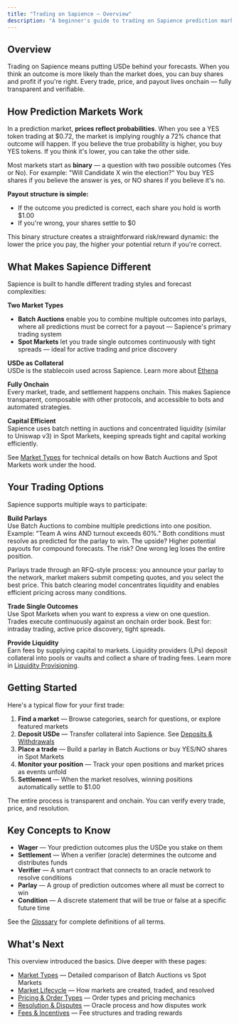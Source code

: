 ```yaml
---
title: "Trading on Sapience — Overview"
description: "A beginner's guide to trading on Sapience prediction markets."
---
```


## Overview

Trading on Sapience means putting USDe behind your forecasts. When you think an outcome is more likely than the market does, you can buy shares and profit if you're right. Every trade, price, and payout lives onchain — fully transparent and verifiable.

## How Prediction Markets Work

In a prediction market, **prices reflect probabilities**. When you see a YES token trading at $0.72, the market is implying roughly a 72% chance that outcome will happen. If you believe the true probability is higher, you buy YES tokens. If you think it's lower, you can take the other side.

Most markets start as **binary** — a question with two possible outcomes (Yes or No). For example: "Will Candidate X win the election?" You buy YES shares if you believe the answer is yes, or NO shares if you believe it's no.

**Payout structure is simple:**
- If the outcome you predicted is correct, each share you hold is worth $1.00
- If you're wrong, your shares settle to $0

This binary structure creates a straightforward risk/reward dynamic: the lower the price you pay, the higher your potential return if you're correct.


## What Makes Sapience Different

Sapience is built to handle different trading styles and forecast complexities:

**Two Market Types**
- **Batch Auctions** enable you to combine multiple outcomes into parlays, where all predictions must be correct for a payout — Sapience's primary trading system
- **Spot Markets** let you trade single outcomes continuously with tight spreads — ideal for active trading and price discovery

**USDe as Collateral**  
USDe is the stablecoin used across Sapience. Learn more about [Ethena](https://ethena.fi/)

**Fully Onchain**  
Every market, trade, and settlement happens onchain. This makes Sapience transparent, composable with other protocols, and accessible to bots and automated strategies.

**Capital Efficient**  
Sapience uses batch netting in auctions and concentrated liquidity (similar to Uniswap v3) in Spot Markets, keeping spreads tight and capital working efficiently.

See [Market Types](/user-guide/trading/market-types) for technical details on how Batch Auctions and Spot Markets work under the hood.


## Your Trading Options

Sapience supports multiple ways to participate:

**Build Parlays**  
Use Batch Auctions to combine multiple predictions into one position. Example: "Team A wins AND turnout exceeds 60%." Both conditions must resolve as predicted for the parlay to win. The upside? Higher potential payouts for compound forecasts. The risk? One wrong leg loses the entire position.

Parlays trade through an RFQ-style process: you announce your parlay to the network, market makers submit competing quotes, and you select the best price. This batch clearing model concentrates liquidity and enables efficient pricing across many conditions.

**Trade Single Outcomes**  
Use Spot Markets when you want to express a view on one question. Trades execute continuously against an onchain order book. Best for: intraday trading, active price discovery, tight spreads.

**Provide Liquidity**  
Earn fees by supplying capital to markets. Liquidity providers (LPs) deposit collateral into pools or vaults and collect a share of trading fees. Learn more in [Liquidity Provisioning](/user-guide/liquidity-provisioning).


## Getting Started

Here's a typical flow for your first trade:

1. **Find a market** — Browse categories, search for questions, or explore featured markets
2. **Deposit USDe** — Transfer collateral into Sapience. See [Deposits & Withdrawals](/user-guide/deposits-and-withdrawals)
3. **Place a trade** — Build a parlay in Batch Auctions or buy YES/NO shares in Spot Markets
4. **Monitor your position** — Track your open positions and market prices as events unfold
5. **Settlement** — When the market resolves, winning positions automatically settle to $1.00

The entire process is transparent and onchain. You can verify every trade, price, and resolution.


## Key Concepts to Know

- **Wager** — Your prediction outcomes plus the USDe you stake on them
- **Settlement** — When a verifier (oracle) determines the outcome and distributes funds
- **Verifier** — A smart contract that connects to an oracle network to resolve conditions
- **Parlay** — A group of prediction outcomes where all must be correct to win
- **Condition** — A discrete statement that will be true or false at a specific future time

See the [Glossary](/user-guide/other-resources/glossary) for complete definitions of all terms.


## What's Next

This overview introduced the basics. Dive deeper with these pages:

- [Market Types](/user-guide/trading/market-types) — Detailed comparison of Batch Auctions vs Spot Markets
- [Market Lifecycle](/user-guide/trading/market-lifecycle) — How markets are created, traded, and resolved
- [Pricing & Order Types](/user-guide/trading/pricing-and-order-types) — Order types and pricing mechanics
- [Resolution & Disputes](/user-guide/trading/resolution-and-disputes) — Oracle process and how disputes work
- [Fees & Incentives](/user-guide/fees-and-incentives) — Fee structures and trading rewards

